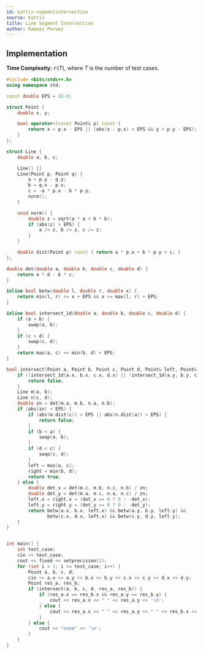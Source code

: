 ```yaml
---
id: kattis-segmentintersection
source: Kattis
title: Line Segment Intersection
author: Rameez Parwez
---
```


## Implementation

**Time Complexity:** $\mathcal{O}(T)$, where $T$ is the number of test cases.

<LanguageSection>
<CPPSection>

```CPP
#include <bits/stdc++.h>
using namespace std;

const double EPS = 1E-9;

struct Point {
    double x, y;

    bool operator<(const Point& p) const {
        return x < p.x - EPS || (abs(x - p.x) < EPS && y < p.y - EPS);
    }
};

struct Line {
    double a, b, c;

    Line() {}
    Line(Point p, Point q) {
        a = p.y - q.y;
        b = q.x - p.x;
        c = -a * p.x - b * p.y;
        norm();
    }

    void norm() {
        double z = sqrt(a * a + b * b);
        if (abs(z) > EPS) {
            a /= z, b /= z, c /= z;
        }
    }

    double dist(Point p) const { return a * p.x + b * p.y + c; }
};

double det(double a, double b, double c, double d) {
    return a * d - b * c;
}

inline bool betw(double l, double r, double x) {
    return min(l, r) <= x + EPS && x <= max(l, r) + EPS;
}

inline bool intersect_1d(double a, double b, double c, double d) {
    if (a > b) {
        swap(a, b);
    }
    if (c > d) {
        swap(c, d);
    }
    return max(a, c) <= min(b, d) + EPS;
}

bool intersect(Point a, Point b, Point c, Point d, Point& left, Point& right) {
    if (!intersect_1d(a.x, b.x, c.x, d.x) || !intersect_1d(a.y, b.y, c.y, d.y)) {
        return false;
    }
    Line m(a, b);
    Line n(c, d);
    double zn = det(m.a, m.b, n.a, n.b);
    if (abs(zn) < EPS) {
        if (abs(m.dist(c)) > EPS || abs(n.dist(a)) > EPS) {
            return false;
        }
        if (b < a) {
            swap(a, b);
        }
        if (d < c) {
            swap(c, d);
        }
        left = max(a, c);
        right = min(b, d);
        return true;
    } else {
        double det_x = det(m.c, m.b, n.c, n.b) / zn;
        double det_y = det(m.a, m.c, n.a, n.c) / zn;
        left.x = right.x = (det_x == 0 ? 0 : -det_x);
        left.y = right.y = (det_y == 0 ? 0 : -det_y);
        return betw(a.x, b.x, left.x) && betw(a.y, b.y, left.y) &&
               betw(c.x, d.x, left.x) && betw(c.y, d.y, left.y);
    }
}


int main() {
    int test_case;
    cin >> test_case;
    cout << fixed << setprecision(2);
    for (int i = 1; i <= test_case; i++) {
        Point a, b, c, d;
        cin >> a.x >> a.y >> b.x >> b.y >> c.x >> c.y >> d.x >> d.y;
        Point res_a, res_b;
        if (intersect(a, b, c, d, res_a, res_b)) {
            if (res_a.x == res_b.x && res_a.y == res_b.y) {
                cout << res_a.x << " " << res_a.y << '\n';
            } else {
                cout << res_a.x << " " << res_a.y << " " << res_b.x << " " << res_b.y << '\n';
            }
        } else {
            cout << "none" << '\n';
        }
    }
}
```

</CPPSection>
</LanguageSection>